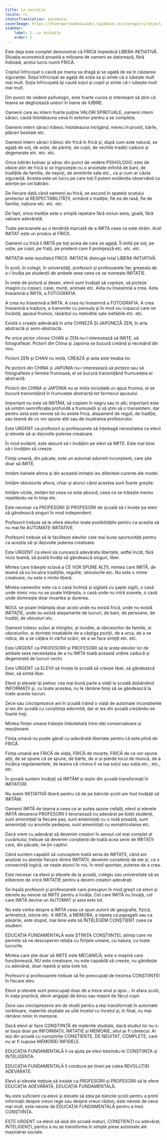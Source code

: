 ```yaml
---
title: La imitație
locale: ro
statusTranslation: automatic
coverImage: https://lhvmrqwrcowdvduuaukz.supabase.co/storage/v1/object/public/strapi-uploads/small_cover-educacion-fundamental.webp-2d51a7828a2b1309555be27f7e2a61a0.webp
sidebar:
    label: 2. La imitație
    order: 2
---
```

Este deja este complet demonstrat că FRICA împiedică LIBERA INIȚIATIVĂ. Situația economică proastă a milioane de oameni se datorează, fără îndoială, acelui lucru numit FRICĂ.

Copilul înfricoșat o caută pe mama sa dragă și se agață de ea în căutarea siguranței. Soțul înfricoșat se agață de soția sa și simte că o iubește mult mai mult. Soția înfricoșată își caută soțul și copiii și simte că-i iubește mult mai mult.

Din punct de vedere psihologic, este foarte curios și interesant să știm că teama se deghizează uneori în haine de IUBIRE.

Oamenii care au intern foarte puține VALORI SPIRITUALE, oamenii intern săraci, caută întotdeauna ceva în exterior pentru a se completa.

Oamenii intern săraci trăiesc întotdeauna intrigând, mereu în prostii, bârfe, plăceri bestiale etc.

Oamenii intern săraci trăiesc din frică în frică și, după cum este natural, se agață de soț, de soție, de părinți, de copii, de vechile tradiții caduce și degenerate etc. etc. etc.

Orice bătrân bolnav și sărac din punct de vedere PSIHOLOGIC este de obicei plin de frică și se îngrozește cu o anxietate infinită de bani, de tradițiile de familie, de nepoți, de amintirile sale etc., ca și cum ar căuta siguranță. Acesta este un lucru pe care toți îl putem evidenția observând cu atenție pe cei bătrâni.

De fiecare dată când oamenii au frică, se ascund în spatele scutului protector al RESPECTABILITĂȚII, urmând o tradiție, fie ea de rasă, fie de familie, națiune etc. etc. etc.

De fapt, orice tradiție este o simplă repetare fără niciun sens, goală, fără valoare adevărată.

Toate persoanele au o tendință marcată de a IMITA ceea ce este străin. Acel IMITAT este un produs al FRICII.

Oamenii cu frică îi IMITĂ pe toți aceia de care se agață. Îl imită pe soț, pe soție, pe copii, pe frații, pe prietenii care îl protejează etc. etc. etc.

IMITAȚIA este rezultatul FRICII. IMITAȚIA distruge total LIBERA INIȚIATIVĂ.

În școli, în colegii, în universități, profesorii și profesoarele fac greșeala de a-i învăța pe studenții de ambele sexe ceea ce se numește IMITAȚIE.

În orele de pictură și desen, elevii sunt învățați să copieze, să picteze imagini cu copaci, case, munți, animale etc. Asta nu înseamnă a crea. Asta înseamnă a IMITA, a FOTOGRAFIA.

A crea nu înseamnă a IMITA. A crea nu înseamnă a FOTOGRAFIA. A crea înseamnă a traduce, a transmite cu pensula și în mod viu copacul care ne încântă, apusul frumos, răsăritul cu melodiile sale inefabile etc. etc.

Există o creație adevărată în arta CHINEZĂ ȘI JAPONEZĂ ZEN, în arta abstractă și semi-abstractă.

Pe orice pictor chinez CHAN și ZEN nu-l interesează să IMITE, să fotografieze. Pictorii din China și Japonia se bucură creând și recreând din nou.

Pictorii ZEN și CHAN nu imită, CREAZĂ și asta este treaba lor.

Pe pictorii din CHINA și JAPONIA nu-i interesează să picteze sau să fotografieze o femeie frumoasă, ei se bucură transmițând frumusețea ei abstractă.

Pictorii din CHINA și JAPONIA nu ar imita niciodată un apus frumos, ei se bucură transmițând în frumusețe abstractă tot farmecul apusului.

Important nu este să IMITĂM, să copiem în negru sau în alb; important este să simțim semnificația profundă a frumuseții și să știm să o transmitem, dar pentru asta este nevoie să nu existe frică, atașament de reguli, de tradiție, sau teamă de ce vor spune alții sau de mustrarea profesorului.

Este URGENT ca profesorii și profesoarele să înțeleagă necesitatea ca elevii și elevele să-și dezvolte puterea creatoare.

În mod evident, este absurd să-i învățăm pe elevi să IMITE. Este mai bine să-i învățăm să creeze.

Ființa umană, din păcate, este un automat adormit inconștient, care știe doar să IMITE.

Imităm hainele altora și din această imitație ies diferitele curente ale modei.

Imităm obiceiurile altora, chiar și atunci când acestea sunt foarte greșite.

Imităm viciile, imităm tot ceea ce este absurd, ceea ce se trăiește mereu repetându-se în timp etc.

Este necesar ca PROFESORII ȘI PROFESORII de școală să-i învețe pe elevi să gândească singuri în mod independent.

Profesorii trebuie să le ofere elevilor toate posibilitățile pentru ca aceștia să nu mai fie AUTOMATE IMITATIVE.

Profesorii trebuie să le faciliteze elevilor cele mai bune oportunități pentru ca aceștia să-și dezvolte puterea creatoare.

Este URGENT ca elevii să cunoască adevărata libertate, astfel încât, fără nicio teamă, să poată învăța să gândească singuri, liber.

Mintea care trăiește sclavă a CE VOR SPUNE ALȚII, mintea care IMITĂ, de teamă să nu încalce tradițiile, regulile, obiceiurile etc. Nu este o minte creatoare, nu este o minte liberă.

Mintea oamenilor este ca o casă închisă și sigilată cu șapte sigilii, o casă unde nimic nou nu se poate întâmpla, o casă unde nu intră soarele, o casă unde domnește doar moartea și durerea.

NOUL se poate întâmpla doar acolo unde nu există frică, unde nu există IMITAȚIE, unde nu există atașamente de lucruri, de bani, de persoane, de tradiții, de obiceiuri etc.

Oamenii trăiesc sclavi ai intrigilor, ai invidiei, ai obiceiurilor de familie, ai obiceiurilor, ai dorinței insațiabile de a câștiga poziții, de a urca, de a se ridica, de a se cățăra în vârful scării, de a se face simțiți etc. etc.

Este URGENT ca PROFESORII și PROFESORII să le arate elevilor lor de ambele sexe necesitatea de a nu IMITA toată această ordine caducă și degenerată de lucruri vechi.

Este URGENT ca ELEVII să învețe la școală să creeze liber, să gândească liber, să simtă liber.

Elevii și elevele își petrec cea mai bună parte a vieții la școală dobândind INFORMAȚII și, cu toate acestea, nu le rămâne timp să se gândească la toate aceste lucruri.

Zece sau cincisprezece ani în școală trăind o viață de automate inconștiente și ies din școală cu conștiința adormită, dar ei ies din școală crezându-se foarte treji.

Mintea ființei umane trăiește îmbuteliată între idei conservatoare și reacționare.

Ființa umană nu poate gândi cu adevărată libertate pentru că este plină de FRICĂ.

Ființa umană are FRICĂ de viață, FRICĂ de moarte, FRICĂ de ce vor spune alții, de se spune că se spune, de bârfe, de a-și pierde locul de muncă, de a încălca regulamentele, de teama că cineva îi va lua soțul sau soția etc., etc., etc.

În școală suntem învățați să IMITĂM și ieșim din școală transformați în IMITATORI.

Nu avem INIȚIATIVĂ liberă pentru că de pe băncile școlii am fost învățați să IMITĂM.

Oamenii IMITĂ de teama a ceea ce ar putea spune ceilalți, elevii și elevele IMITĂ deoarece PROFESORII îi terorizează cu adevărat pe bieții studenți, sunt amenințați la fiecare pas, sunt amenințați cu o notă proastă, sunt amenințați cu anumite pedepse, sunt amenințați cu exmatricularea etc.

Dacă vrem cu adevărat să devenim creatori în sensul cel mai complet al cuvântului, trebuie să devenim conștienți de toată acea serie de IMITAȚII care, din păcate, ne țin captivi.

Când suntem capabili să cunoaștem toată seria de IMITAȚII, când am analizat cu atenție fiecare dintre IMITAȚII, devenim conștienți de ele și, ca o consecință logică, se naște atunci în noi, în mod spontan, puterea de a crea.

Este necesar ca elevii și elevele de la școală, colegiu sau universitate să se elibereze de orice IMITAȚIE pentru a deveni creatori adevărați.

Se înșală profesorii și profesoarele care presupun în mod greșit că elevii și elevele au nevoie să IMITE pentru a învăța. Cel care IMITĂ nu învață, cel care IMITĂ devine un AUTOMAT și asta este tot.

Nu este vorba despre a IMITA ceea ce spun autorii de geografie, fizică, aritmetică, istorie etc. A IMITA, a MEMORA, a repeta ca papagalii sau ca păsările, este stupid, mai bine este să ÎNȚELEGEM CONȘTIENT ceea ce studiem.

EDUCAȚIA FUNDAMENTALĂ este ȘTIINȚA CONȘTIINȚEI, știința care ne permite să ne descoperim relația cu ființele umane, cu natura, cu toate lucrurile.

Mintea care știe doar să IMITE este MECANICĂ, este o mașină care funcționează, NU este creatoare, nu este capabilă să creeze, nu gândește cu adevărat, doar repetă și asta este tot.

Profesorii și profesoarele trebuie să fie preocupați de trezirea CONȘTIINȚEI în fiecare elev.

Elevii și elevele sunt preocupați doar de a trece anul și apoi... în afara școlii, în viața practică, devin angajați de birou sau mașini de făcut copii.

Zece sau cincisprezece ani de studii pentru a ieși transformați în automate vorbitoare, materiile studiate se uită încetul cu încetul și, în final, nu mai rămâne nimic în memorie.

Dacă elevii ar face CONȘTIINȚĂ de materiile studiate, dacă studiul lor nu s-ar baza doar pe INFORMAȚII, IMITAȚIE și MEMORIE, altul ar fi cântecul. Ar ieși din școală cu cunoștințe CONȘTIENTE, DE NEUITAT, COMPLETE, care nu ar fi supuse MEMORIEI INFIDELE.

EDUCAȚIA FUNDAMENTALĂ îi va ajuta pe elevi trezindu-le CONȘTIINȚA și INTELIGENȚA.

EDUCAȚIA FUNDAMENTALĂ îi conduce pe tineri pe calea REVOLUȚIEI ADEVĂRATE.

Elevii și elevele trebuie să insiste ca PROFESORII și PROFESORII să le ofere EDUCAȚIA ADEVĂRATĂ, EDUCAȚIA FUNDAMENTALĂ.

Nu este suficient ca elevii și elevele să stea pe băncile școlii pentru a primi informații despre vreun rege sau despre vreun război, este nevoie de ceva mai mult, este nevoie de EDUCAȚIA FUNDAMENTALĂ pentru a trezi CONȘTIINȚA.

ESTE URGENT ca elevii să iasă din școală maturi, CONȘTIENȚI cu adevărat, INTELIGENȚI, pentru a nu se transforma în simple piese automate ale mașinăriei sociale.

